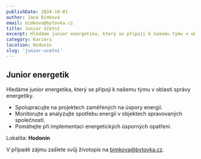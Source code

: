 ```yaml
---
publishDate: 2024-10-01
author: Jana Bímková
email: bimkova@bytovka.cz
title: Junior účetní
excerpt: Hledáme junior energetika, který se připojí k našemu týmu v oblasti správy energetiky. Přihlaste se nyní!
category: Kariéra
location: Hodonín
slug: 'junior-ucetni'
---
```


## Junior energetik

Hledáme junior energetika, který se připojí k našemu týmu v oblasti správy energetiky.

- Spolupracujte na projektech zaměřených na úspory energií.
- Monitorujte a analyzujte spotřebu energií v objektech spravovaných společností.
- Pomáhejte při implementaci energetických úsporných opatření.

Lokalita: **Hodonín**

V případě zájmu zašlete svůj životopis na [bimkova@bytovka.cz](mailto:bimkova@bytovka.cz).
